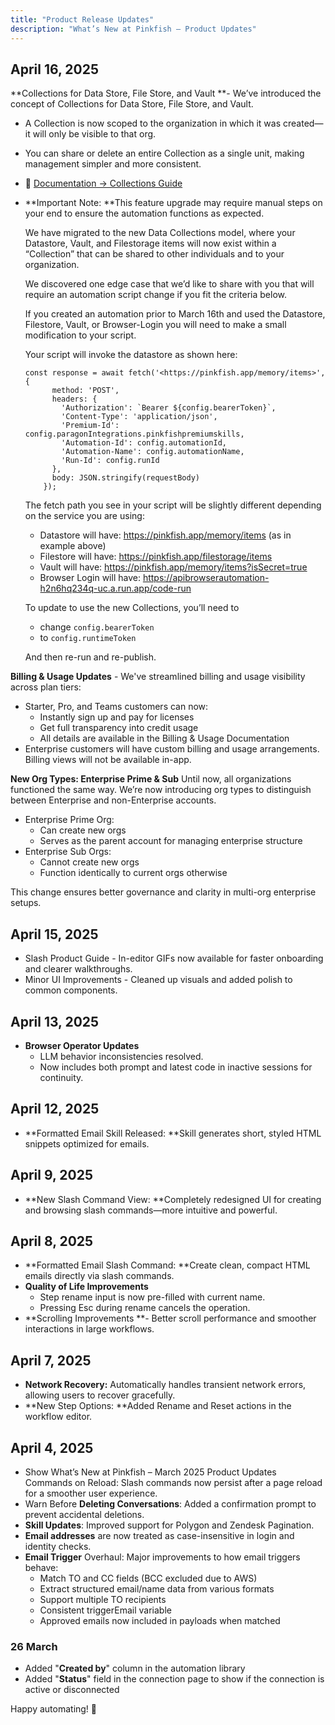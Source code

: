 ```yaml
---
title: "Product Release Updates"
description: "What’s New at Pinkfish – Product Updates"
---
```


## April 16, 2025

**Collections for Data Store, File Store, and Vault **- We’ve introduced the concept of Collections for Data Store, File Store, and Vault.

- A Collection is now scoped to the organization in which it was created—it will only be visible to that org.
- You can share or delete an entire Collection as a single unit, making management simpler and more consistent.
- 📄 [Documentation → Collections Guide](#)
- <Icon icon="circle-info" color="#fffb00" />  **Important Note: **This feature upgrade may require manual steps on your end to ensure the automation functions as expected. 

  <Accordion title="Post Upgrade User Action Required (Show Details)" icon="circle-info">
    We have migrated to the new Data Collections model, where your Datastore, Vault, and Filestorage items will now exist within a “Collection” that can be shared to other individuals and to your organization.

    We discovered one edge case that we’d like to share with you that will require an automation script change if you fit the criteria below.

    If you created an automation prior to March 16th and used the Datastore, Filestore, Vault, or Browser-Login you will need to make a small modification to your script.

    Your script will invoke the datastore as shown here:

    ```
    const response = await fetch('<https://pinkfish.app/memory/items>', {
          method: 'POST',
          headers: {
            'Authorization': `Bearer ${config.bearerToken}`,
            'Content-Type': 'application/json',
            'Premium-Id': config.paragonIntegrations.pinkfishpremiumskills,
            'Automation-Id': config.automationId,
            'Automation-Name': config.automationName,
            'Run-Id': config.runId
          },
          body: JSON.stringify(requestBody)
        });
    
    ```

    The fetch path you see in your script will be slightly different depending on the service you are using:
    - Datastore will have: https://pinkfish.app/memory/items (as in example above)
    - Filestore will have: https://pinkfish.app/filestorage/items
    - Vault will have: https://pinkfish.app/memory/items?isSecret=true
    - Browser Login will have: https://apibrowserautomation-h2n6hq234q-uc.a.run.app/code-run

    To update to use the new Collections, you’ll need to
    - change `config.bearerToken`
    - to `config.runtimeToken`

    And then re-run and re-publish.
  </Accordion>

**Billing & Usage Updates** - We've streamlined billing and usage visibility across plan tiers:

- Starter, Pro, and Teams customers can now:
  - Instantly sign up and pay for licenses
  - Get full transparency into credit usage
  - All details are available in the Billing & Usage Documentation
- Enterprise customers will have custom billing and usage arrangements. Billing views will not be available in-app.

**New Org Types: Enterprise Prime & Sub** Until now, all organizations functioned the same way. We’re now introducing org types to distinguish between Enterprise and non-Enterprise accounts.

- Enterprise Prime Org:
  - Can create new orgs
  - Serves as the parent account for managing enterprise structure
- Enterprise Sub Orgs:
  - Cannot create new orgs
  - Function identically to current orgs otherwise

This change ensures better governance and clarity in multi-org enterprise setups.

## April 15, 2025

- Slash Product Guide - In-editor GIFs now available for faster onboarding and clearer walkthroughs.
- Minor UI Improvements - Cleaned up visuals and added polish to common components.

## April 13, 2025

- **Browser Operator Updates**
  - LLM behavior inconsistencies resolved.
  - Now includes both prompt and latest code in inactive sessions for continuity.

## April 12, 2025

- \*\*Formatted Email Skill Released: \*\*Skill generates short, styled HTML snippets optimized for emails.

## April 9, 2025

- \*\*New Slash Command View: \*\*Completely redesigned UI for creating and browsing slash commands—more intuitive and powerful.

## April 8, 2025

- \*\*Formatted Email Slash Command: \*\*Create clean, compact HTML emails directly via slash commands.
- **Quality of Life Improvements**
  - Step rename input is now pre-filled with current name.
  - Pressing Esc during rename cancels the operation.
- \*\*Scrolling Improvements \*\*- Better scroll performance and smoother interactions in large workflows.

## April 7, 2025

- **Network Recovery:** Automatically handles transient network errors, allowing users to recover gracefully.
- \*\*New Step Options: \*\*Added Rename and Reset actions in the workflow editor.

## April 4, 2025

- Show What’s New at Pinkfish – March 2025 Product Updates Commands on Reload: Slash commands now persist after a page reload for a smoother user experience.
- Warn Before **Deleting Conversations**: Added a confirmation prompt to prevent accidental deletions.
- **Skill Updates**: Improved support for Polygon and Zendesk Pagination.
- **Email addresses** are now treated as case-insensitive in login and identity checks.
- **Email Trigger** Overhaul: Major improvements to how email triggers behave:
  - Match TO and CC fields (BCC excluded due to AWS)
  - Extract structured email/name data from various formats
  - Support multiple TO recipients
  - Consistent triggerEmail variable
  - Approved emails now included in payloads when matched

### 26 March

- Added "**Created by**" column in the automation library
- Added "**Status**" field in the connection page to show if the connection is active or disconnected

Happy automating\! 🚀